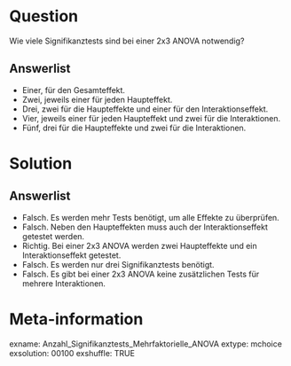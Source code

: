 Question
========
Wie viele Signifikanztests sind bei einer 2x3 ANOVA notwendig?

Answerlist
----------
* Einer, für den Gesamteffekt.
* Zwei, jeweils einer für jeden Haupteffekt.
* Drei, zwei für die Haupteffekte und einer für den Interaktionseffekt.
* Vier, jeweils einer für jeden Haupteffekt und zwei für die Interaktionen.
* Fünf, drei für die Haupteffekte und zwei für die Interaktionen.

Solution
========
Answerlist
----------
* Falsch. Es werden mehr Tests benötigt, um alle Effekte zu überprüfen.
* Falsch. Neben den Haupteffekten muss auch der Interaktionseffekt getestet werden.
* Richtig. Bei einer 2x3 ANOVA werden zwei Haupteffekte und ein Interaktionseffekt getestet.
* Falsch. Es werden nur drei Signifikanztests benötigt.
* Falsch. Es gibt bei einer 2x3 ANOVA keine zusätzlichen Tests für mehrere Interaktionen.

Meta-information
================
exname: Anzahl_Signifikanztests_Mehrfaktorielle_ANOVA
extype: mchoice 
exsolution: 00100
exshuffle: TRUE

